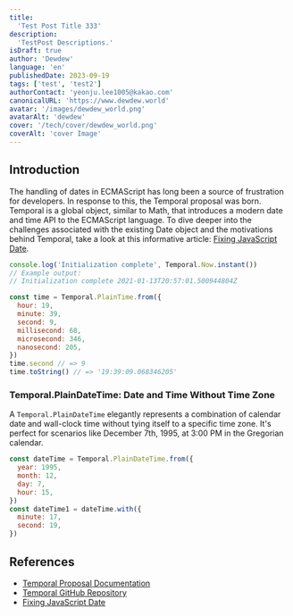 ```yaml
---
title:
  'Test Post Title 333'
description:
  'TestPost Descriptions.'
isDraft: true
author: 'Dewdew'
language: 'en'
publishedDate: 2023-09-19
tags: ['test', 'test2']
authorContact: 'yeonju.lee1005@kakao.com'
canonicalURL: 'https://www.dewdew.world'
avatar: '/images/dewdew_world.png'
avatarAlt: 'dewdew'
cover: '/tech/cover/dewdew_world.png'
coverAlt: 'cover Image'
---
```


## Introduction

The handling of dates in ECMAScript has long been a source of frustration for
developers. In response to this, the Temporal proposal was born. Temporal is a
global object, similar to Math, that introduces a modern date and time API to
the ECMAScript language. To dive deeper into the challenges associated with the
existing Date object and the motivations behind Temporal, take a look at this
informative article:
[Fixing JavaScript Date](https://maggiepint.com/2017/04/11/fixing-javascript-date-web-compatibility-and-reality/).


```js
console.log('Initialization complete', Temporal.Now.instant())
// Example output:
// Initialization complete 2021-01-13T20:57:01.500944804Z
```


```js
const time = Temporal.PlainTime.from({
  hour: 19,
  minute: 39,
  second: 9,
  millisecond: 68,
  microsecond: 346,
  nanosecond: 205,
})
time.second // => 9
time.toString() // => '19:39:09.068346205'
```

### Temporal.PlainDateTime: Date and Time Without Time Zone

A `Temporal.PlainDateTime` elegantly represents a combination of calendar date
and wall-clock time without tying itself to a specific time zone. It's perfect
for scenarios like December 7th, 1995, at 3:00 PM in the Gregorian calendar.

```js
const dateTime = Temporal.PlainDateTime.from({
  year: 1995,
  month: 12,
  day: 7,
  hour: 15,
})
const dateTime1 = dateTime.with({
  minute: 17,
  second: 19,
})
```


## References

- [Temporal Proposal Documentation](https://tc39.es/proposal-temporal/docs/index.html)
- [Temporal GitHub Repository](https://github.com/tc39/proposal-temporal)
- [Fixing JavaScript Date](https://maggiepint.com/2017/04/11/fixing-javascript-date-web-compatibility-and-reality/)
